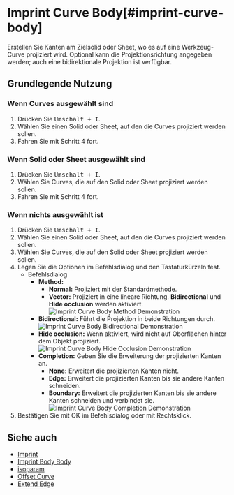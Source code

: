 
# Imprint Curve Body[#imprint-curve-body]

<Reference shortcut="Umschalt + I" command="Imprint Curve Body" button="" />

Erstellen Sie Kanten am Zielsolid oder Sheet, wo es auf eine Werkzeug-Curve projiziert wird. Optional kann die Projektionsrichtung angegeben werden; auch eine bidirektionale Projektion ist verfügbar.

## Grundlegende Nutzung

### Wenn Curves ausgewählt sind

1. Drücken Sie <kbd>Umschalt + I</kbd>.
2. Wählen Sie einen Solid oder Sheet, auf den die Curves projiziert werden sollen.
3. Fahren Sie mit Schritt 4 fort.

### Wenn Solid oder Sheet ausgewählt sind

1. Drücken Sie <kbd>Umschalt + I</kbd>.
2. Wählen Sie Curves, die auf den Solid oder Sheet projiziert werden sollen.
3. Fahren Sie mit Schritt 4 fort.

### Wenn nichts ausgewählt ist

1. Drücken Sie <kbd>Umschalt + I</kbd>.
2. Wählen Sie einen Solid oder Sheet, auf den die Curves projiziert werden sollen.
3. Wählen Sie Curves, die auf den Solid oder Sheet projiziert werden sollen.
4. Legen Sie die Optionen im Befehlsdialog und den Tastaturkürzeln fest.
     - <Kst>Befehlsdialog</Kst>
          - **Method:**
               - **Normal:** Projiziert mit der Standardmethode.
               - **Vector:** Projiziert in eine lineare Richtung. **Bidirectional** und **Hide occlusion** werden aktiviert.  
               ![Imprint Curve Body Method Demonstration](/img/imprint-curve-body-method.png)
          - **Bidirectional:** Führt die Projektion in beide Richtungen durch.
               ![Imprint Curve Body Bidirectional Demonstration](/img/imprint-curve-body-bidirectional.png)
          - **Hide occlusion:** Wenn aktiviert, wird nicht auf Oberflächen hinter dem Objekt projiziert.
               ![Imprint Curve Body Hide Occlusion Demonstration](/img/imprint-curve-body-hide-occlusion.png)
          - **Completion:** Geben Sie die Erweiterung der projizierten Kanten an.
               - **None:** Erweitert die projizierten Kanten nicht.
               - **Edge:** Erweitert die projizierten Kanten bis sie andere Kanten schneiden.
               - **Boundary:** Erweitert die projizierten Kanten bis sie andere Kanten schneiden und verbindet sie.
               ![Imprint Curve Body Completion Demonstration](/img/imprint-curve-body-completion.png)
5. Bestätigen Sie mit OK im Befehlsdialog oder mit Rechtsklick.

<VideoPlayer fileName="imprint-curve-body"/>

## Siehe auch
- [Imprint](imprint)
- [Imprint Body Body](imprint-body-body)
- [isoparam](isoparam)
- [Offset Curve](offset-curve)
- [Extend Edge](extend-edge)